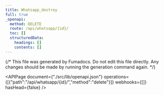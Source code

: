 ```yaml
---
title: Whatsapp_destroy
full: true
_openapi:
  method: DELETE
  route: /api/whatsapp/{id}/
  toc: []
  structuredData:
    headings: []
    contents: []
---
```

{/* This file was generated by Fumadocs. Do not edit this file directly. Any changes should be made by running the generation command again. */\}

<APIPage document={"./src/lib/openapi.json"} operations={[{"path":"/api/whatsapp/{id}/","method":"delete"}]} webhooks={[]} hasHead={false} />
